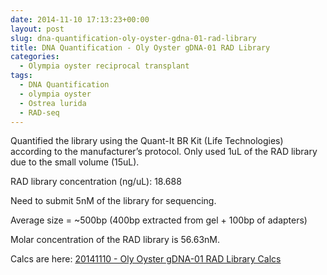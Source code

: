 ```yaml
---
date: 2014-11-10 17:13:23+00:00
layout: post
slug: dna-quantification-oly-oyster-gdna-01-rad-library
title: DNA Quantification - Oly Oyster gDNA-01 RAD Library
categories:
  - Olympia oyster reciprocal transplant
tags:
  - DNA Quantification
  - olympia oyster
  - Ostrea lurida
  - RAD-seq
---
```


Quantified the library using the Quant-It BR Kit (Life Technologies) according to the manufacturer's protocol. Only used 1uL of the RAD library due to the small volume (15uL).

RAD library concentration (ng/uL): 18.688

Need to submit 5nM of the library for sequencing.

Average size = ~500bp (400bp extracted from gel + 100bp of adapters)

Molar concentration of the RAD library is 56.63nM.

Calcs are here: [20141110 - Oly Oyster gDNA-01 RAD Library Calcs](https://docs.google.com/spreadsheets/d/13x43h_UrORasUZZPhPyCB0RIu0Kbjh3M1YBA_0Ee5dA/edit?usp=sharing)
